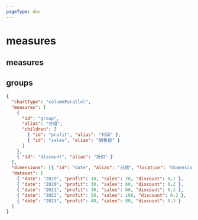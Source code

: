 ```yaml
---
pageType: doc
---
```


# measures

## measures

## groups


<MeasureGroups/>

```json {4-11}
{
  "chartType": "columnParallel",
  "measures": [
    {
      "id": "group",
      "alias": "分组",
      "children": [
        { "id": "profit", "alias": "利润" },
        { "id": "sales", "alias": "销售额" }
      ]
    },
    { "id": "discount", "alias": "折扣" }
  ],
  "dimensions": [{ "id": "date", "alias": "日期", "location": "dimension" }],
  "dataset": [
    { "date": "2019", "profit": 10, "sales": 20, "discount": 0.1 },
    { "date": "2020", "profit": 30, "sales": 60, "discount": 0.2 },
    { "date": "2021", "profit": 30, "sales": 60, "discount": 0.1 },
    { "date": "2022", "profit": 50, "sales": 100, "discount": 0.2 },
    { "date": "2023", "profit": 40, "sales": 80, "discount": 0.3 }
  ]
}

```